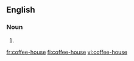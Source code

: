 ==English==

===Noun===
{{en-noun|sg=[[coffee]]-[[house]]}}

# {{alternative spelling of|coffeehouse}}

[[fr:coffee-house]]
[[fi:coffee-house]]
[[vi:coffee-house]]